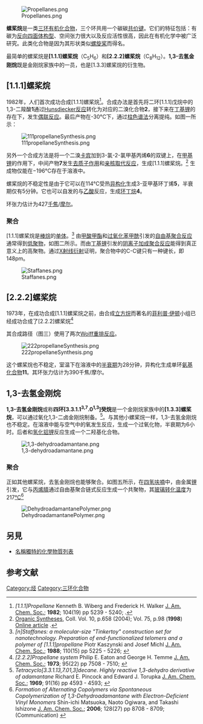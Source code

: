 [[File:Propellanes.png|thumb]]

'''螺桨烷'''是一类[[双环分子|三环]][[有机化合物|有机化合物]]，三个环共用一个碳碳[[共价键|共价键]]。它们的特征包括：有碳为[[四面体构型|反向四面体构型]]、空间张力很大以及反应活性很高，因此在有机化学中被广泛研究。此类化合物是因为其形状类似[[螺旋桨|螺旋桨]]而得名。

最简单的螺桨烷是'''[1.1.1]螺桨烷'''（C<sub>5</sub>H<sub>6</sub>）和'''[2.2.2]螺桨烷'''（C<sub>8</sub>H<sub>12</sub>）。'''1,3-去氢金刚烷'''既是金刚烷家族中的一员，也是[1.3.3]螺桨烷的衍生物。

==[1.1.1]螺桨烷==

1982年，人们首次成功合成[1.1.1]螺桨烷<ref>''[1.1.1]Propellane'' Kenneth B. Wiberg and Frederick H. Walker [[J._Am._Chem._Soc.|J. Am. Chem. Soc.]]; '''1982'''; 104(19) pp 5239 - 5240; {{DOI|10.1021/ja00383a046}}.</ref>。合成办法是首先将二环[1.1.1]戊烷中的1,3-二羧酸'''1'''通过[[Hunsdiecker反应|Hunsdiecker反应]]转化为对应的二溴化合物'''2'''，接下来在[[丁基锂|丁基锂]]的存在下，发生[[偶联反应|偶联反应]]。最后产物在-30°C下，通过[[柱色谱法|柱色谱法]]分离提纯。如图一所示：

[[File:111propellaneSynthesis.png|center]]

另外一个合成方法是将一个二溴[[卡宾|卡宾]]加到3-氯-2-氯甲基丙烯'''6'''的双键上，在[[甲基锂|甲基锂]]的作用下，中间产物'''7'''发生[[去质子作用|去质子作用]]和[[亲核取代反应|亲核取代反应]]，生成[1.1.1]螺桨烷。<ref>[[Organic_Syntheses|Organic Syntheses]], Coll. Vol. 10, p.658 (2004); Vol. 75, p.98 ('''1998''') [http://www.orgsyn.org/orgsyn/prep.asp?prep=v75p0098 Online article] {{Wayback|url=http://www.orgsyn.org/orgsyn/prep.asp?prep=v75p0098 |date=20121004060127 }}.</ref> 生成物仅能在−196°C存在于溶液中。

螺桨烷的不稳定性是由于它可以在114°C受热[[异构化|异构化]]生成3-亚甲基环丁烯'''5'''，半衰期仅有5分钟。它也可以自发的与[[乙酸|乙酸]]反应，生成[[环丁烷|环丁烷]]'''4'''。

环张力估计为427[[焦耳|千焦]]/[[摩尔|摩尔]]。

===聚合===

[1.1.1]螺桨烷是[[棒烷|棒烷]]的[[单体|单体]]。<ref>''[n]Staffanes: a molecular-size "Tinkertoy" construction set for nanotechnology. Preparation of end-functionalized telomers and a polymer of [1.1.1]propellane'' Piotr Kaszynski and Josef Michl [[J._Am._Chem._Soc.|J. Am. Chem. Soc.]]; '''1988'''; 110(15) pp 5225 - 5226; {{DOI|10.1021/ja00223a070}}</ref> 由[[甲酸甲酯|甲酸甲酯]]和[[过氧化苯甲酰|过氧化苯甲酰]]引发的[[自由基聚合反应|自由基聚合反应]]通常得到[[低聚物|低聚物]]，如图二所示。而由[[丁基锂|丁基锂]]引发的[[阴离子加成聚合反应|阴离子加成聚合反应]]能得到真正意义上的高聚物。通过[[X射线衍射|X射线衍射]]证明，聚合物中的C-C键只有一种键长，即148pm。

[[File:Staffanes.png|center]]

==[2.2.2]螺桨烷==
1973年，在成功合成[1.1.1]螺桨烷之前，由合成[[立方烷|立方烷]]而著名的[[菲利普·伊顿|菲利普·伊顿]]小组已经成功合成了[2.2.2]螺桨烷<ref>''[2.2.2]Propellane system'' Philip E. Eaton and George H. Temme [[J._Am._Chem._Soc.|J. Am. Chem. Soc.]]; '''1973'''; 95(22) pp 7508 - 7510; {{DOI|10.1021/ja00803a052}}</ref> 

其合成路径（图三）使用了两次[[Wolff重排反应|Wolff重排反应]]。

[[File:222propellaneSynthesis.png|center]]

这个螺桨烷也不稳定，室温下在溶液中的[[半衰期|半衰期]]为28分钟，异构化生成单环[[氨基化合物|氨基化合物]]'''11'''。其环张力估计为390千焦/摩尔。

==1,3-去氢金刚烷==
 
'''1,3-去氢金刚烷'''或称'''四环[3.3.1.1<sup>3,7</sup>.0<sup>1,3</sup>]癸烷'''是一个金刚烷家族中的'''[1.3.3]螺桨烷'''，可以通过氧化1,3-二卤金刚烷制备。<ref>''Tetracyclo[3.3.1.13,7.01,3]decane. Highly reactive 1,3-dehydro derivative of adamantane'' Richard E. Pincock and Edward J. Torupka [[J._Am._Chem._Soc.|J. Am. Chem. Soc.]]; '''1969'''; 91(16) pp 4593 - 4593; {{DOI|10.1021/ja01044a072}}</ref>。与其他小螺桨烷一样，1,3-去氢金刚烷也不稳定。在溶液中能与空气中的氧发生反应，生成一个过氧化物，半衰期为6小时。后者和[[氢化铝锂|氢化铝锂]]反应生成一个二羟基化合物。

[[File:1,3-dehydroadamantane.png|center]]

===聚合===
正如其他螺桨烷，去氢金刚烷也能够聚合。如图五所示，在[[四氢呋喃|四氢呋喃]]中，由金属[[锂|锂]]引发，它与[[丙烯腈|丙烯腈]]通过自由基聚合链式反应生成一个共聚物，其[[玻璃转化温度|玻璃转化温度]]为217[[°C|°C]]<ref>''Formation of Alternating Copolymers via Spontaneous Copolymerization of 1,3-Dehydroadamantane with Electron-Deficient Vinyl Monomers'' Shin-ichi Matsuoka, Naoto Ogiwara, and Takashi Ishizone [[J._Am._Chem._Soc.|J. Am. Chem. Soc.]]; '''2006'''; 128(27) pp 8708 - 8709; (Communication) {{DOI|10.1021/ja062157i}}</ref>   

[[File:DehydroadamantanePolymer.png|center]]

==另見==
* [[名稱獨特的化學物質列表|名稱獨特的化學物質列表]]

==参考文献==
{{Reflist}}

[[Category:烃|Category:烃]]
[[Category:三环化合物|Category:三环化合物]]